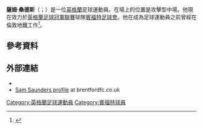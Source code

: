 '''薩姆·桑德斯'''（{{lang-en|Sam Saunders}}；{{bd|1983年|8月29日}}）是一位[[英格蘭|英格蘭]]足球運動員。在場上的位置是攻擊型中場。他現在效力於[[英格蘭足球冠軍聯賽|英格蘭足球冠軍聯賽]]球隊[[賓福特足球會|賓福特足球會]]。他在成為足球運動員之前曾經在倫敦地鐵工作<ref>{{cite web |url=http://www.nwemail.co.uk/ex-electrician-asked-to-provide-brentford-s-final-spark-1.824211?referrerPath=2.935# |title=North West Evening Mail | Ex-electrician asked to provide Brentford's final spark |publisher=Nwemail.co.uk |date=2 April 2011 |accessdate=12 April 2014 |deadurl=yes |archiveurl=https://web.archive.org/web/20141129081249/http://www.nwemail.co.uk/ex-electrician-asked-to-provide-brentford-s-final-spark-1.824211?referrerPath=2.935 |archivedate=2014年11月29日 }}</ref>。

==參考資料==
{{Reflist}}

== 外部連結 ==
*{{soccerbase|id=29053}}
* [https://web.archive.org/web/20150924014518/http://www.brentfordfc.co.uk/team/player-profile/index.aspx?playerid=251877&tcmuri=188838 Sam Saunders profile] at brentfordfc.co.uk

{{DEFAULTSORT:Saunders, Sam}}
[[Category:英格蘭足球運動員|Category:英格蘭足球運動員]]
[[Category:賓福特球員|Category:賓福特球員]]